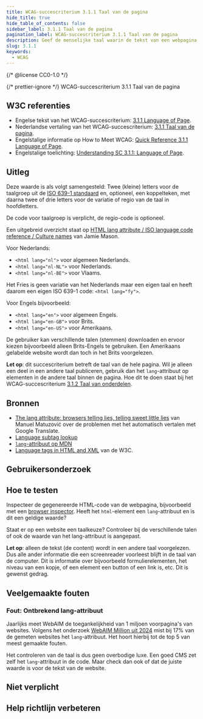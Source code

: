 ```yaml
---
title: WCAG-succescriterium 3.1.1 Taal van de pagina
hide_title: true
hide_table_of_contents: false
sidebar_label: 3.1.1 Taal van de pagina
pagination_label: WCAG-succescriterium 3.1.1 Taal van de pagina
description: Geef de menselijke taal waarin de tekst van een webpagina is geschreven aan. Dit kan door in het html-element het attribuut ‘lang’ mee te geven.
slug: 3.1.1
keywords:
  - WCAG
---
```


{/* @license CC0-1.0 */}


{/* prettier-ignore */}
<WcagHeadingGroup level={1} conformanceLevel="Niveau A">WCAG-succescriterium 3.1.1 Taal van de pagina</WcagHeadingGroup>

## W3C referenties

- Engelse tekst van het WCAG-succescriterium: [<span lang="en">3.1.1 Language of Page</span>](https://www.w3.org/TR/WCAG22/#language-of-page).
- Nederlandse vertaling van het WCAG-succescriterium: [3.1.1 Taal van de pagina](https://www.w3.org/Translations/WCAG22-nl/#taal-van-de-pagina).
- Engelstalige informatie op <span lang="en">How to Meet WCAG</span>: [<span lang="en">Quick Reference 3.1.1 Language of Page</span>](https://www.w3.org/WAI/WCAG22/quickref/#language-of-page).
- Engelstalige toelichting: [<span lang="en">Understanding SC 3.1.1: Language of Page</span>](https://www.w3.org/WAI/WCAG22/Understanding/language-of-page.html).

## Uitleg

<Summary />

Deze waarde is als volgt samengesteld: Twee (kleine) letters voor de taalgroep uit de [ISO 639-1 standaard](https://en.wikipedia.org/wiki/List_of_ISO_639_language_codes) en, optioneel, een koppelteken, met daarna twee of drie letters voor de variatie of regio van de taal in hoofdletters.

De code voor taalgroep is verplicht, de regio-code is optioneel.

Een uitgebreid overzicht staat op [HTML lang attribute / ISO language code reference / Culture names](https://gist.github.com/JamieMason/3748498) van Jamie Mason.

Voor Nederlands:

- `<html lang="nl">` voor algemeen Nederlands.
- `<html lang="nl-NL">` voor Nederlands.
- `<html lang="nl-BE">` voor Vlaams.

Het Fries is geen variatie van het Nederlands maar een eigen taal en heeft daarom een eigen ISO 639-1 code: `<html lang="fy">`.

Voor Engels bijvoorbeeld:

- `<html lang="en">` voor algemeen Engels.
- `<html lang="en-GB">` voor Brits.
- `<html lang="en-US">` voor Amerikaans.

De gebruiker kan verschillende talen (stemmen) downloaden en ervoor kiezen bijvoorbeeld alleen Brits-Engels te gebruiken. Een Amerikaans gelabelde website wordt dan toch in het Brits voorgelezen.

**Let op**: dit succescriterium betreft de taal van de hele pagina. Wil je alleen een deel in een andere taal publiceren, gebruik dan het `lang`-attribuut op elementen in de andere taal binnen de pagina. Hoe dit te doen staat bij het WCAG-succescriterium [3.1.2 Taal van onderdelen](/wcag/3.1.2).

## Bronnen

- [<span lang="en">The lang attribute: browsers telling lies, telling sweet little lies</span>](https://www.matuzo.at/blog/lang-attribute) van Manuel Matuzović over de problemen met het automatisch vertalen met Google Translate.
- [<span lang="en">Language subtag lookup</span>](https://r12a.github.io/app-subtags/)
- [<span lang="en">`lang`-attribuut op MDN</span>](https://developer.mozilla.org/en-US/docs/Web/HTML/Global_attributes/lang)
- [<span lang="en">Language tags in HTML and XML</span>](https://www.w3.org/International/articles/language-tags/index.en) van de W3C.

## Gebruikersonderzoek

<CTAGebruikersonderzoek />

## Hoe te testen

Inspecteer de gegenereerde HTML-code van de webpagina, bijvoorbeeld met een [browser inspector](https://developer.mozilla.org/en-US/docs/Learn/Common_questions/Tools_and_setup/What_are_browser_developer_tools).
Heeft het `html`-element een `lang`-attribuut en is dit een geldige waarde?

Staat er op een website een taalkeuze? Controleer bij de verschillende talen of ook de waarde van het lang-attribuut is aangepast.

**Let op**: alleen de tekst (de content) wordt in een andere taal voorgelezen. Dus alle ander informatie die een screenreader voorleest blijft in de taal van de computer. Dit is informatie over bijvoorbeeld formulierelementen, het niveau van een kopje, of een element een button of een link is, etc. Dit is gewenst gedrag.

## Veelgemaakte fouten

### Fout: Ontbrekend lang-attribuut

Jaarlijks meet WebAIM de toegankelijkheid van 1 miljoen voorpagina's van websites. Volgens het onderzoek [WebAIM Million uit 2024](https://webaim.org/projects/million/) mist bij 17% van de gemeten websites het `lang`-attribuut. Het hoort hierbij tot de top 5 van meest gemaakte fouten.

Het controleren van de taal is dus geen overbodige luxe. Een goed CMS zet zelf het `lang`-attribuut in de code. Maar check dan ook of dat de juiste waarde is voor de tekst van de website.

## Niet verplicht

<SpotlightSection>
  <Markdown omitH1 headinglevel={3}>
    <Disclaimer />
  </Markdown>
</SpotlightSection>

## Help richtlijn verbeteren

<Markdown omitH1 headinglevel={3}>
  <WCAGFooterInfo />
</Markdown>
